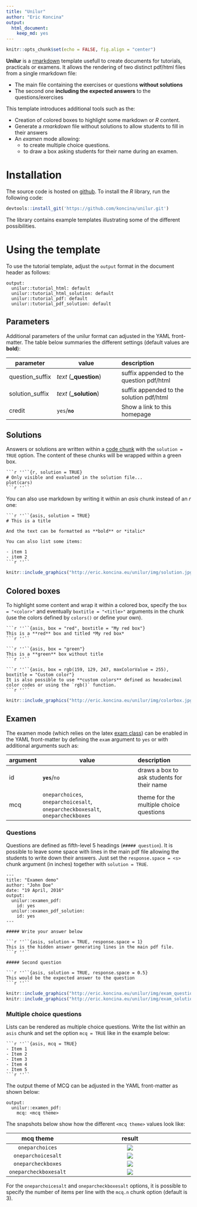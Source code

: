 ```yaml
---
title: "Unilur"
author: "Eric Koncina"
output:
  html_document:
    keep_md: yes
---
```


```r
knitr::opts_chunk$set(echo = FALSE, fig.align = "center")
```

**Unilur** is a [rmarkdown](http://rmarkdown.rstudio.com/) template usefull to create documents for tutorials, practicals or examens. It allows the rendering of two distinct pdf/html files from a single rmarkdown file:

- The main file containing the exercises or questions **without solutions**
- The second one **including the expected answers** to the questions/exercises

This template introduces additional tools such as the:

- Creation of colored boxes to highlight some markdown or _R_ content.
- Generate a *rmarkdown* file without solutions to allow students to fill in their answers
- An *examen* mode allowing:
    - to create multiple choice questions.
    - to draw a box asking students for their name during an examen.

# Installation

The source code is hosted on [github](https://github.com/koncina/unilur). To install the _R_ library, run the following code:

```r
devtools::install_git('https://github.com/koncina/unilur.git')
```

The library contains example templates illustrating some of the different possibilities.

# Using the template

To use the tutorial template, adjust the `output` format in the document header as follows:

```
output:
  unilur::tutorial_html: default
  unilur::tutorial_html_solution: default
  unilur::tutorial_pdf: default
  unilur::tutorial_pdf_solution: default
```

## Parameters

Additional parameters of the unilur format can adjusted in the YAML front-matter. The table below summaries the different settings (default values are **bold**):

| parameter           | value                                      | description                                      |
|---------------------|--------------------------------------------|:-------------------------------------------------|
|  question_suffix    | *text* (**\_question**)                    |  suffix appended to the question pdf/html        |
|  solution_suffix    | *text* (**\_solution**)                    |  suffix appended to the solution pdf/html        |
|  credit             | `yes`/**`no`**                             |  Show a link to this homepage                    |

## Solutions

Answers or solutions are written within a [code chunk](http://rmarkdown.rstudio.com/authoring_rcodechunks.html) with the `solution = TRUE` option. The content of these chunks will be wrapped within a green box.

    ```r ''``{r, solution = TRUE}
    # Only visible and evaluated in the solution file...
    plot(cars)
    ```r ''``

You can also use markdown by writing it within an _asis_ chunk instead of an _r_ one:  
    
    ```r ''``{asis, solution = TRUE}
    # This is a title

    And the text can be formatted as **bold** or *italic*

    You can also list some items:

    - item 1
    - item 2
    ```r ''``
    
```r
knitr::include_graphics("http://eric.koncina.eu/unilur/img/solution.jpg")
```

## Colored boxes

To highlight some content and wrap it within a colored box, specify the `box = "<color>"` and eventually `boxtitle = "<title>"` arguments in the chunk (use the colors defined by `colors()` or define your own).


    ```r ''``{asis, box = "red", boxtitle = "My red box"}
    This is a **red** box and titled *My red box*
    ```r ''``
    
    ```r ''``{asis, box = "green"}
    This is a **green** box without title
    ```r ''``

    ```r ''``{asis, box = rgb(159, 129, 247, maxColorValue = 255), boxtitle = "Custom color"}
    It is also possible to use **custom colors** defined as hexadecimal color codes or using the `rgb()` function. 
    ```r ''``

```r
knitr::include_graphics("http://eric.koncina.eu/unilur/img/colorbox.jpg")
```

## Examen

The examen mode (which relies on the latex [exam class](https://www.ctan.org/pkg/exam)) can be enabled in the YAML front-matter by defining the `exam` argument to `yes` or with additional arguments such as:

| argument | value                                                                           |  description                                   |
|----------|---------------------------------------------------------------------------------|:-----------------------------------------------|
|  id      | **`yes`**/`no`                                                                  |  draws a box to ask students for their name    |
|  mcq     | `oneparchoices`, `oneparchoicesalt`, `oneparcheckboxesalt`, `oneparcheckboxes`  |  theme for the multiple choice questions       |

### Questions

Questions are defined as fifth-level 5 headings (`##### question`). It is possible to leave some space with lines in the main pdf file allowing the students to write down their answers. Just set the `response.space = <s>` chunk argument (in inches) together with `solution = TRUE`.

    ---
    title: "Examen demo"
    author: "John Doe"
    date: "19 April, 2016"
    output:
      unilur::examen_pdf:
        id: yes
      unilur::examen_pdf_solution:
        id: yes
    ---

    ##### Write your answer below

    ```r ''``{asis, solution = TRUE, response.space = 1}
    This is the hidden answer generating lines in the main pdf file.
    ```r ''``

    ##### Second question

    ```r ''``{asis, solution = TRUE, response.space = 0.5}
    This would be the expected answer to the question
    ```r ''``

```r
knitr::include_graphics("http://eric.koncina.eu/unilur/img/exam_questions.jpg")
knitr::include_graphics("http://eric.koncina.eu/unilur/img/exam_solution.jpg")
```


### Multiple choice questions

Lists can be rendered as multiple choice questions. Write the list within an `asis` chunk and set the option `mcq = TRUE` like in the example below:

    ```r ''``{asis, mcq = TRUE}
    - Item 1
    - Item 2
    - Item 3
    - Item 4
    - Item 5
    ```r ''``

The output theme of MCQ can be adjusted in the YAML front-matter as shown below:

```
output:
  unilur::examen_pdf:
    mcq: <mcq theme>
```

The snapshots below show how the different `<mcq theme>` values look like:

|     mcq theme          |  result                                                            |
|:----------------------:|:------------------------------------------------------------------:|
| `oneparchoices`        | ![](http://eric.koncina.eu/unilur/img/mcq_oneparchoices.jpg)       |
| `oneparchoicesalt`     | ![](http://eric.koncina.eu/unilur/img/mcq_oneparchoicesalt.jpg)    |
| `oneparcheckboxes`     | ![](http://eric.koncina.eu/unilur/img/mcq_oneparcheckboxes.jpg)    |
| `oneparcheckboxesalt`  | ![](http://eric.koncina.eu/unilur/img/mcq_oneparcheckboxesalt.jpg) |

For the `oneparchoicesalt` and `oneparcheckboxesalt` options, it is possible to specify the number of items per line with the `mcq.n` chunk option (default is 3).
